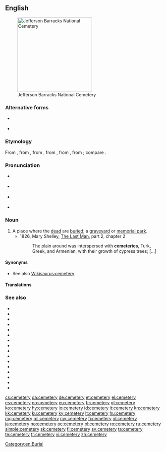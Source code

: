 ==English==
{{wikipedia}}
[[Image:Jefferson Barracks National Cemetery.JPG|thumb|240px|Jefferson Barracks National Cemetery]]

===Alternative forms===
* {{l|en|cœmeterium}} {{qualifier|history}}
* {{l|en|cœmetery}} {{qualifier|archaic}}

===Etymology===
From {{etyl|enm|en}} {{m|enm|cimiterie}}, from {{etyl|fro|en}} {{m|fro|cimitiere}}, from {{etyl|ML.|en}} {{m|la|cimitērium}}, from {{etyl|LL.|en}} {{m|la|coemētērium}}, from {{etyl|grc|en}} {{m|grc|κοιμητήριον}}, from {{m|grc|κοιμάω||I put to sleep}}; compare {{m|en|cœmeterium}}.

===Pronunciation===
* {{a|UK}} {{IPA|/ˈsɛ.mə.ˌtɹi/|lang=en}}
* {{a|US}} {{IPA|/ˈsɛ.mə.ˌtɛ.ɹi/|lang=en}}
* {{a|AAVE}} {{IPA|[ˈsɪ.mə.ˌtɛ.ɪ]|lang=en}}
* {{audio|En-us-cemetery.ogg|Audio (US)|lang=en}}

===Noun===
{{en-noun|cemeteries}}

# A place where the [[dead]] are [[buried]]; a [[graveyard]] or [[memorial park]].
#* 1826, Mary Shelley, [[w|The Last Man]], part 2, chapter 2
#*: The plain around was interspersed with '''cemeteries''', Turk, Greek, and Armenian, with their growth of cypress trees; [...]

====Synonyms====
* See also [[Wikisaurus:cemetery]]

====Translations====
{{trans-see|a place where the dead are buried|graveyard}}

===See also===
* {{l|en|catacomb}}
* {{l|en|churchyard}}
* {{l|en|charnel house}}
* {{l|en|columbarium}}
* {{l|en|crypt}}
* {{l|en|graveyard}}
* {{l|en|mausoleum}}
* {{l|en|memorial}}
* {{l|en|morgue}}
* {{l|en|mortuary}}
* {{l|en|necropolis}}
* {{l|en|ossuary}}
* {{l|en|reliquary}}
* {{l|en|sepulchre}}
* {{l|en|tombstone}}
* {{l|en|tumulus}}

[[Category:en:Burial]]

[[cs:cemetery]]
[[da:cemetery]]
[[de:cemetery]]
[[et:cemetery]]
[[el:cemetery]]
[[es:cemetery]]
[[eo:cemetery]]
[[eu:cemetery]]
[[fr:cemetery]]
[[gl:cemetery]]
[[ko:cemetery]]
[[hy:cemetery]]
[[io:cemetery]]
[[id:cemetery]]
[[it:cemetery]]
[[kn:cemetery]]
[[kk:cemetery]]
[[ku:cemetery]]
[[ky:cemetery]]
[[lt:cemetery]]
[[hu:cemetery]]
[[mg:cemetery]]
[[ml:cemetery]]
[[my:cemetery]]
[[fj:cemetery]]
[[nl:cemetery]]
[[ja:cemetery]]
[[no:cemetery]]
[[oc:cemetery]]
[[pl:cemetery]]
[[ro:cemetery]]
[[ru:cemetery]]
[[simple:cemetery]]
[[sk:cemetery]]
[[fi:cemetery]]
[[sv:cemetery]]
[[ta:cemetery]]
[[te:cemetery]]
[[tr:cemetery]]
[[vi:cemetery]]
[[zh:cemetery]]